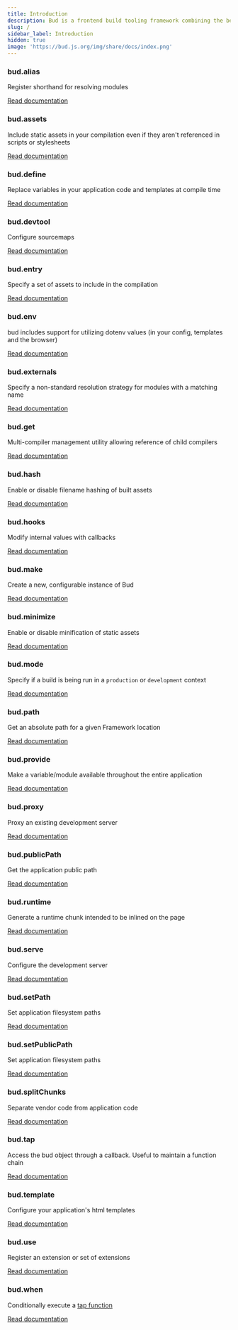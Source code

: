 ```yaml
---
title: Introduction
description: Bud is a frontend build tooling framework combining the best parts of Symfony Encore and Laravel Mix
slug: /
sidebar_label: Introduction
hidden: true
image: 'https://bud.js.org/img/share/docs/index.png'
---
```


### bud.alias

Register shorthand for resolving modules

<a href="/docs/bud.alias" className="button button--primary">
  Read documentation
</a>

### bud.assets

Include static assets in your compilation even if they aren't referenced in scripts or stylesheets

<a href="/docs/bud.assets" className="button button--primary">
  Read documentation
</a>

### bud.define

Replace variables in your application code and templates at compile time

<a href="/docs/bud.define" className="button button--primary">
  Read documentation
</a>

### bud.devtool

Configure sourcemaps

<a href="/docs/bud.devtool" className="button button--primary">
  Read documentation
</a>

### bud.entry

Specify a set of assets to include in the compilation

<a href="/docs/bud.entry" className="button button--primary">
  Read documentation
</a>

### bud.env

bud includes support for utilizing dotenv values (in your config, templates and the browser)

<a href="/docs/bud.entry" className="button button--primary">
  Read documentation
</a>

### bud.externals

Specify a non-standard resolution strategy for modules with a matching name

<a href="/docs/bud.externals" className="button button--primary">
  Read documentation
</a>

### bud.get

Multi-compiler management utility allowing reference of child compilers

<a href="/docs/bud.get" className="button button--primary">
  Read documentation
</a>

### bud.hash

Enable or disable filename hashing of built assets

<a href="/docs/bud.hash" className="button button--primary">
  Read documentation
</a>

### bud.hooks

Modify internal values with callbacks

<a href="/docs/bud.hooks/" className="button button--primary">
  Read documentation
</a>

### bud.make

Create a new, configurable instance of Bud

<a href="/docs/bud.make" className="button button--primary">
  Read documentation
</a>

### bud.minimize

Enable or disable minification of static assets

<a href="/docs/bud.minimize" className="button button--primary">
  Read documentation
</a>

### bud.mode

Specify if a build is being run in a `production` or `development` context

<a href="/docs/bud.mode" className="button button--primary">
  Read documentation
</a>

### bud.path

Get an absolute path for a given Framework location

<a href="/docs/bud.path" className="button button--primary">
  Read documentation
</a>

### bud.provide

Make a variable/module available throughout the entire application

<a href="/docs/bud.provide" className="button button--primary">
  Read documentation
</a>

### bud.proxy

Proxy an existing development server

<a href="/docs/bud.proxy" className="button button--primary">
  Read documentation
</a>

### bud.publicPath

Get the application public path

<a
  href="/docs/bud.publicPath"
  className="button button--primary">
  Read documentation
</a>

### bud.runtime

Generate a runtime chunk intended to be inlined on the page

<a href="/docs/bud.runtime" className="button button--primary">
  Read documentation
</a>

### bud.serve

Configure the development server

<a href="/docs/bud.serve" className="button button--primary">
  Read documentation
</a>

### bud.setPath

Set application filesystem paths

<a href="/docs/bud.setPath" className="button button--primary">
  Read documentation
</a>

### bud.setPublicPath

Set application filesystem paths

<a
  href="/docs/bud.setPublicPath"
  className="button button--primary">
  Read documentation
</a>

### bud.splitChunks

Separate vendor code from application code

<a
  href="/docs/bud.splitChunks"
  className="button button--primary">
  Read documentation
</a>

### bud.tap

Access the bud object through a callback. Useful to maintain a function chain

<a href="/docs/bud.tap" className="button button--primary">
  Read documentation
</a>

### bud.template

Configure your application's html templates

<a href="/docs/bud.template" className="button button--primary">
  Read documentation
</a>

### bud.use

Register an extension or set of extensions

<a href="/docs/bud.use" className="button button--primary">
  Read documentation
</a>

### bud.when

Conditionally execute a [tap function](/docs/bud.tap)

<a href="/docs/bud.when" className="button button--primary">
  Read documentation
</a>
